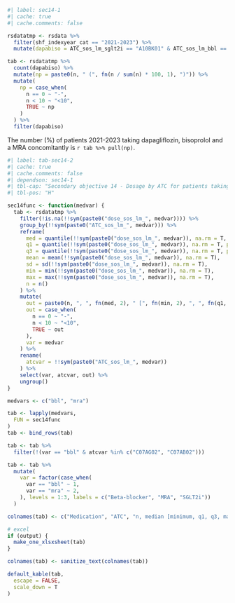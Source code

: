 
```r
#| label: sec14-1
#| cache: true
#| cache.comments: false

rsdatatmp <- rsdata %>%
  filter(shf_indexyear_cat == "2021-2023") %>%
  mutate(dapabiso = ATC_sos_lm_sglt2i == "A10BK01" & ATC_sos_lm_bbl == "C07AB07" & sos_lm_mra == "Yes")

tab <- rsdatatmp %>%
  count(dapabiso) %>%
  mutate(np = paste0(n, " (", fn(n / sum(n) * 100, 1), ")")) %>%
  mutate(
    np = case_when(
      n == 0 ~ "-",
      n < 10 ~ "<10",
      TRUE ~ np
    )
  ) %>%
  filter(dapabiso)
```

The number (%) of patients 2021-2023 taking dapagliflozin, bisoprolol and a MRA concomitantly is `r tab %>% pull(np)`. 

```r
#| label: tab-sec14-2
#| cache: true
#| cache.comments: false
#| dependson: sec14-1
#| tbl-cap: "Secondary objective 14 - Dosage by ATC for patients taking dapagliflozin, bisoprolol and MRA 2021-2023"
#| tbl-pos: "H"

sec14func <- function(medvar) {
  tab <- rsdatatmp %>%
    filter(!is.na(!!sym(paste0("dose_sos_lm_", medvar)))) %>%
    group_by(!!sym(paste0("ATC_sos_lm_", medvar))) %>%
    reframe(
      med = quantile(!!sym(paste0("dose_sos_lm_", medvar)), na.rm = T, probs = c(0.5)),
      q1 = quantile(!!sym(paste0("dose_sos_lm_", medvar)), na.rm = T, probs = c(0.25)),
      q3 = quantile(!!sym(paste0("dose_sos_lm_", medvar)), na.rm = T, probs = c(0.75)),
      mean = mean(!!sym(paste0("dose_sos_lm_", medvar)), na.rm = T),
      sd = sd(!!sym(paste0("dose_sos_lm_", medvar)), na.rm = T),
      min = min(!!sym(paste0("dose_sos_lm_", medvar)), na.rm = T),
      max = max(!!sym(paste0("dose_sos_lm_", medvar)), na.rm = T),
      n = n()
    ) %>%
    mutate(
      out = paste0(n, ", ", fn(med, 2), " [", fn(min, 2), ", ", fn(q1, 2), ", ", fn(q3, 2), ", ", fn(max, 2), "], ", fn(mean, 2), " (", fn(sd, 2), ")"),
      out = case_when(
        n == 0 ~ "-",
        n < 10 ~ "<10",
        TRUE ~ out
      ),
      var = medvar
    ) %>%
    rename(
      atcvar = !!sym(paste0("ATC_sos_lm_", medvar))
    ) %>%
    select(var, atcvar, out) %>%
    ungroup()
}

medvars <- c("bbl", "mra")

tab <- lapply(medvars,
  FUN = sec14func
)
tab <- bind_rows(tab)

tab <- tab %>%
  filter(!(var == "bbl" & atcvar %in% c("C07AG02", "C07AB02")))

tab <- tab %>%
  mutate(
    var = factor(case_when(
      var == "bbl" ~ 1,
      var == "mra" ~ 2,
    ), levels = 1:3, labels = c("Beta-blocker", "MRA", "SGLT2i"))
  )

colnames(tab) <- c("Medication", "ATC", "n, median [minimum, q1, q3, maximum], mean (standard deviation)")

# excel
if (output) {
  make_one_xlsxsheet(tab)
}

colnames(tab) <- sanitize_text(colnames(tab))

default_kable(tab,
  escape = FALSE,
  scale_down = T
)
```
